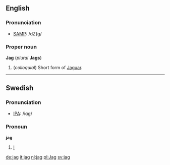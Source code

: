 ==English==
===Pronunciation===
*[[w:SAMPA|SAMP]]: /dZ{g/

===Proper noun===
'''Jag''' (''plural'' '''Jags''')

#(''colloquial'') Short form of [[Jaguar]].

----
==Swedish==
===Pronunciation===
*[[w:IPA|IPA]]: /iɑg/

===Pronoun===
'''jag'''

#[[I]]

[[de:jag]]
[[it:jag]]
[[nl:jag]]
[[pl:Jag]]
[[sv:jag]]